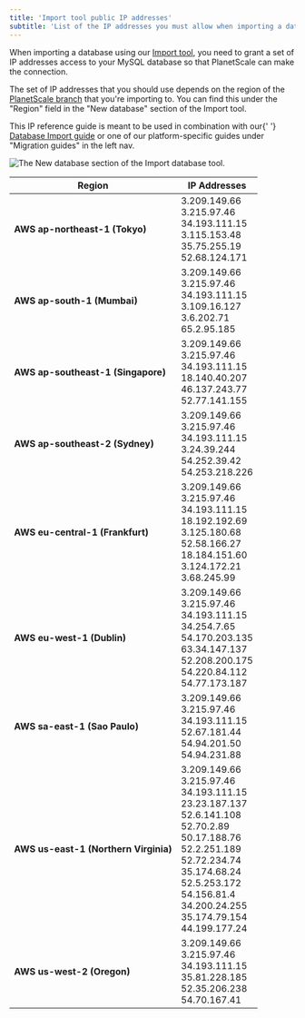```yaml
---
title: 'Import tool public IP addresses'
subtitle: 'List of the IP addresses you must allow when importing a database using the Import tool'
---
```


When importing a database using our [Import tool](/concepts/database-imports), you need to grant a set of IP addresses access to your MySQL database so that PlanetScale can make the connection.

The set of IP addresses that you should use depends on the region of the [PlanetScale branch](/concepts/branching) that you're importing to. You can find this under the "Region" field in the "New database" section of the Import tool.

<InfoBlock type='note'>
  This IP reference guide is meant to be used in combination with our{' '}
  <a href='/concepts/database-imports'>Database Import guide</a> or one of our platform-specific guides under "Migration
  guides" in the left nav.
</InfoBlock>

![The New database section of the Import database tool.](/img/docs/import-tool-region-highlight.png)

| Region                                | IP Addresses                                                                                                                                                                                                                                                                         |
| ------------------------------------- | ------------------------------------------------------------------------------------------------------------------------------------------------------------------------------------------------------------------------------------------------------------------------------------ |
| **AWS ap-northeast-1 (Tokyo)**        | 3.209.149.66 <br /> 3.215.97.46 <br /> 34.193.111.15 <br />3.115.153.48<br />35.75.255.19<br />52.68.124.171<br />                                                                                                                                                                   |
| **AWS ap-south-1 (Mumbai)**           | 3.209.149.66 <br /> 3.215.97.46 <br /> 34.193.111.15 <br />3.109.16.127<br />3.6.202.71<br />65.2.95.185<br />                                                                                                                                                                       |
| **AWS ap-southeast-1 (Singapore)**    | 3.209.149.66 <br /> 3.215.97.46 <br /> 34.193.111.15 <br />18.140.40.207<br />46.137.243.77<br />52.77.141.155<br />                                                                                                                                                                 |
| **AWS ap-southeast-2 (Sydney)**       | 3.209.149.66 <br /> 3.215.97.46 <br /> 34.193.111.15 <br />3.24.39.244<br />54.252.39.42<br />54.253.218.226<br />                                                                                                                                                                   |
| **AWS eu-central-1 (Frankfurt)**      | 3.209.149.66 <br /> 3.215.97.46 <br /> 34.193.111.15 <br />18.192.192.69<br />3.125.180.68<br />52.58.166.27<br />18.184.151.60<br />3.124.172.21<br />3.68.245.99<br />                                                                                                             |
| **AWS eu-west-1 (Dublin)**            | 3.209.149.66 <br /> 3.215.97.46 <br /> 34.193.111.15 <br />34.254.7.65<br />54.170.203.135<br />63.34.147.137<br />52.208.200.175<br />54.220.84.112<br />54.77.173.187<br />                                                                                                        |
| **AWS sa-east-1 (Sao Paulo)**         | 3.209.149.66 <br /> 3.215.97.46 <br /> 34.193.111.15 <br />52.67.181.44<br />54.94.201.50<br />54.94.231.88<br />                                                                                                                                                                    |
| **AWS us-east-1 (Northern Virginia)** | 3.209.149.66 <br /> 3.215.97.46 <br /> 34.193.111.15 <br />23.23.187.137<br />52.6.141.108<br />52.70.2.89<br />50.17.188.76<br />52.2.251.189<br />52.72.234.74<br />35.174.68.24<br />52.5.253.172<br />54.156.81.4<br />34.200.24.255<br />35.174.79.154<br />44.199.177.24<br /> |
| **AWS us-west-2 (Oregon)**            | 3.209.149.66 <br /> 3.215.97.46 <br /> 34.193.111.15 <br />35.81.228.185<br />52.35.206.238<br />54.70.167.41<br />                                                                                                                                                                  |
